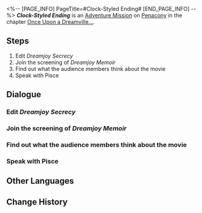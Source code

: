 <%-- [PAGE_INFO]
PageTitle=#Clock-Styled Ending#
[END_PAGE_INFO] --%>
{{Stub|Dialogue.}}
{{Mission Infobox
|id            = 8022104
|title         = 
|image         = Mission Clock-Styled Ending.png{{subst:void|<!--$UPLOAD:<<SpriteOutput/Chronicle/8022104.png>-<Mission Clock-Styled Ending.png>-<Fate's Atlas Images>>-->}}
|type          = Adventure
|event_name    = 
|chapter       = Once Upon a Dreamville...
|requirements  = [[Adventure Mission]] ''[[Clockie on 42nd Street]]'' completed
|summary       = ''Clockie: Dreamjoy Memoir'' successfully premiered, and Clock Studios averted the crisis. The secrets hidden within the film also came to light.<br />True words may receive false responses, and false stories may bring about genuine emotions... Nonetheless, people still yearn for authenticity.
|characters    = Black Swan; Boothill; Micah; Mimosa; Pisce; Sparkle; Trailblazer
|startLocation = [[Penacony]] - [[Clock Studios Theme Park]]
|world         = Penacony
|area          = Clock Studios Theme Park
|prev          = Clockie on 42nd Street
|next          = 
|rewards       = Stellar Jade*20; Condensed Aether*3; Credit*20,000
}}
'''''Clock-Styled Ending''''' is an [[Adventure Mission]] on [[Penacony]] in the chapter [[Once Upon a Dreamville...]].

==Steps==
# Edit ''Dreamjoy Secrecy''
# Join the screening of ''Dreamjoy Memoir''
# Find out what the audience members think about the movie
# Speak with Pisce

<!--
==Gameplay Notes==

--><!--
==Trial Character==

-->
==Dialogue==
{{Stub Dialogue}}
===Edit ''Dreamjoy Secrecy''===
{{Mission Description|type=adventure|location=Clock Studios Theme Park|Mimosa returned the ''Dreamjoy Secrecy'' film. Go and wrap up editing for this last film.}}
{{Dialogue Start}}
:{{tx}}
{{Dialogue End}}

===Join the screening of ''Dreamjoy Memoir''===
{{Mission Description|type=adventure|location=Clock Studios Theme Park|update|Editing has ended for ''Dreamjoy Memoir''. Go and enjoy the film with the rest of the audience.}}
{{Dialogue Start}}
:{{tx}}
{{Dialogue End}}

===Find out what the audience members think about the movie===
{{Mission Description|type=adventure|location=<!--to be added-->|update|''Dreamjoy Memoir'' has been released successfully. Go and help Pisce find out what the other audience members thought of it.}}
{{Dialogue Start}}
:{{tx}}
{{Dialogue End}}

===Speak with Pisce===
{{Mission Description|type=adventure|location=Clock Studios Theme Park|update|It seems that all the viewers have their own thoughts on ''Dreamjoy Memoir''. This should have also completed the Watchmaker's vision. Go and tell Pisce the good news.}}
{{Dialogue Start}}
:{{tx}}
{{Dialogue End}}

==Other Languages==
{{Other Languages
|en   = Clock-Styled Ending
|zhs  = 克劳克式结局
|zht  = 克勞克式結局
|ja   = クラーク式エンディング
|ko   = 클락식 엔딩
|es   = Final al estilo Reloj
|fr   = Une touche finale signée Chronou
|ru   = Концовка в стиле Часика
|th   = ตอนจบสไตล์ Clock
|vi   = Kết Thúc Kiểu "Clock"
|de   = Ende im Clock-Stil
|id   = Akhir dari Gaya Clock
|pt   = Final no Estilo Relógio
}}

==Change History==
{{Change History|2.2}}
